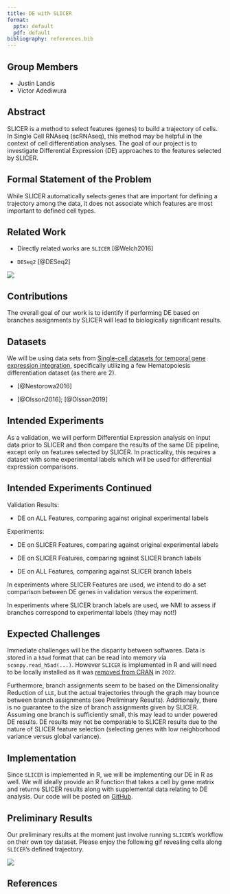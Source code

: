 ```yaml
---
title: DE with SLICER
format:
  pptx: default
  pdf: default
bibliography: references.bib
---
```


## Group Members

-   Justin Landis
-   Victor Adediwura

## Abstract

SLICER is a method to select features (genes) to build a trajectory of cells.
In Single Cell RNAseq (scRNAseq), this method may be helpful in the context of cell differentiation analyses.
The goal of our project is to investigate Differential Expression (DE) approaches to the features selected by SLICER.

## Formal Statement of the Problem

While SLICER automatically selects genes that are important for defining a trajectory among the data, it does not associate which features are most important to defined cell types.
<!-- Not sure if this is true -->

## Related Work

-   Directly related works are `SLICER` [@Welch2016]

-   `DESeq2` [@DESeq2]

![](slicer_workflow.png)

## Contributions

The overall goal of our work is to identify if performing DE based on branches assignments by SLICER will lead to biologically significant results.

## Datasets

We will be using data sets from [Single-cell datasets for temporal gene expression integration](https://zenodo.org/records/6587903), specifically utilizing a few Hematopoiesis differentiation dataset (as there are 2).

-   [@Nestorowa2016]

-   [@Olsson2016]; [@Olsson2019]

## Intended Experiments

As a validation, we will perform Differential Expression analysis on input data prior to SLICER and then compare the results of the same DE pipeline, except only on features selected by SLICER.
In practicality, this requires a dataset with some experimental labels which will be used for differential expression comparisons.

## Intended Experiments Continued

Validation Results:

-   DE on ALL Features, comparing against original experimental labels

Experiments:

-   DE on SLICER Features, comparing against original experimental labels

-   DE on SLICER Features, comparing against SLICER branch labels

-   DE on ALL Features, comparing against SLICER branch labels

In experiments where SLICER Features are used, we intend to do a set comparison between DE genes in validation versus the experiment.

In experiments where SLICER branch labels are used, we NMI to assess if branches correspond to experimental labels (they may not!)

## Expected Challenges

Immediate challenges will be the disparity between softwares.
Data is stored in a `h5ad` format that can be read into memory via `scanpy.read_h5ad(...)`.
However `SLICER` is implemented in R and will need to be locally installed as it was [removed from CRAN](https://cran.r-project.org/web/packages/SLICER/index.html) in `2022`.

Furthermore, branch assignments seem to be based on the Dimensionality Reduction of `LLE`, but the actual trajectories through the graph may bounce between branch assignments (see Preliminary Results).
Additionally, there is no guarantee to the size of branch assignments given by SLICER.
Assuming one branch is sufficiently small, this may lead to under powered DE results.
DE results may not be comparable to SLICER results due to the nature of SLICER feature selection (selecting genes with low neighborhood variance versus global variance).

## Implementation

Since `SLICER` is implemented in R, we will be implementing our DE in R as well.
We will ideally provide an R function that takes a cell by gene matrix and returns SLICER results along with supplemental data relating to DE analysis.
Our code will be posted on [GitHub](https://github.com/jtlandis/Comp683-Proj).

## Preliminary Results

Our preliminary results at the moment just involve running `SLICER`'s workflow on their own toy dataset.
Please enjoy the following gif revealing cells along `SLICER`'s defined trajectory.

![](SLICER_EXAMPLE.gif)

## References

::: {#refs}
:::
